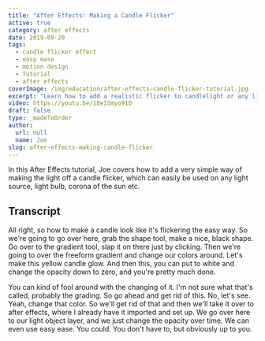```yaml
---
title: "After Effects: Making a Candle Flicker"
active: true
category: after effects
date: 2019-09-20
tags:
  - candle flicker effect
  - easy ease
  - motion design
  - Tutorial
  - after effects
coverImage: /img/education/after-effects-candle-flicker-tutorial.jpg
excerpt: "Learn how to add a realistic flicker to candlelight or any light source in this easy-to-follow tutorial for After Effects."
video: https://youtu.be/i8eISmyo910
draft: false
type: _madeToOrder
author:
  url: null
  name: Joe
slug: after-effects-making-candle-flicker
---
```


In this After Effects tutorial, Joe covers how to add a very simple way of making the light off a candle flicker, which can easily be used on any light source, light bulb, corona of the sun etc.

## Transcript

All right, so how to make a candle look like it's flickering the easy way. So we're going to go over here, grab the shape tool, make a nice, black shape. Go over to the gradient tool, slap it on there just by clicking. Then we're going to over the freeform gradient and change our colors around. Let's make this yellow candle glow. And then this, you can put to white and change the opacity down to zero, and you're pretty much done.

You can kind of fool around with the changing of it. I'm not sure what that's called, probably the grading. So go ahead and get rid of this. No, let's see. Yeah, change that color. So we'll get rid of that and then we'll take it over to after effects, where I already have it imported and set up. We go over here to our light object layer, and we just change the opacity over time. We can even use easy ease. You could. You don't have to, but obviously up to you.

